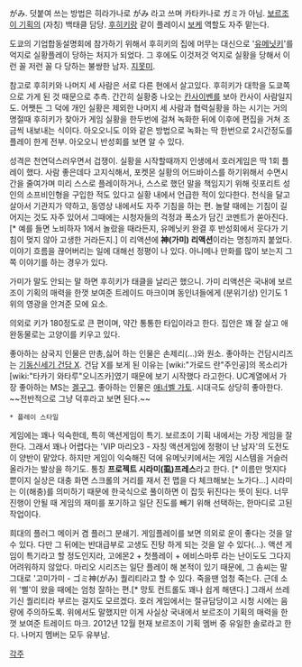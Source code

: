 がみ. 덧붙여 쓰는 방법은 히라가나로 がみ 라고 쓰며 카타카나로 ガミ가 아님. [[보르조이 기획]]의 (자칭) 백태클 담당. [[후히키]]랑 같이 플레이시 [[보케]] 역할도 자주 맡는다.

도쿄의 기업합동설명회에 참가하기 위해서 후히키의 집에 머무는 대신으로 '[[유메닛키]]'를 억지로 실황플레이 당하는 처지가 되었다. 그 후에도 이것저것 억지로 실황을 당해서 이런 꼴 저런 꼴 다 당하는 불쌍한 남자. [[지못미]].

참고로 후히키와 나머지 세 사람은 서로 다른 현에서 살고있다. 후히키가 대학을 도쿄쪽으로 가게 된 것 때문으로 추측. 간간히 실황중 나오는 [[칸사이벤]]를 보아 칸사이 사람일지도. 어쨋든 그 덕에 개인 실황은 제외한 나머지 세 사람과 협력실황을 하는 시기는 거의 명절때 후히키가 찾아가 게임 실황을 한두번에 걸쳐 녹화한 뒤에 이후에 편집을 거쳐 조금씩 내보내는 식이다. 아오오니도 이와 같은 방법으로 녹화는 딱 한번으로 2시간정도를 플레이 한게 전부. 아오오니 반성회를 보면 알 수 있다.

성격은 천연덕스러우면서 겁쟁이. 실황을 시작할때까지 인생에서 호러게임은 딱 1회 플레이 했다. 사람 좋은데다 고지식해서, 포켓몬 실황의 어드바이스를 하기위해서 수면시간을 줄여가며 미리 스스로 플레이하거나, 스스로 했던 말을 책임지기 위해 릿포리트 성인의 소프비인형을 구입한 적도 있다고 실황 내에서 언급한 적이 있다한다.
천식을 달고 살아서 기관지가 약하고, 동영상 내에서도 자주 기침을 하는 편. 놀랄 때에는 기침이 길어지는 것도 자주 있어서 그때에는 시청자들의 걱정과 폭소가 담긴 코멘트가 쏟아진다.[* 예를 들면 노비하자 1에서 놀랐을 때라든지, 유메닛키 완결 후 반성회에서 웃다가 기침이 멎지 않아 고생한 거라든지.] 이 리액션에 '''神(가미) 리액션'''이라는 명칭까지 붙었다. 이야기 흐름을 끊어버리는 일에 대해선 정평이 나 있다. 아니메나 만화를 많이 보는지 그쪽 이야기를 하는 경우가 있다.

가미가 말도 안되는 말 하면 후히키가 태클을 날리곤 했으니. 가미 리액션은 국내에 보르조이 기획의 매력을 한껏 보여준 트레이드 마크이며 동인녀들에게 (분위기상) 인기도 1위의 영광을 안겨준 모에 요소.

의외로 키가 180정도로 큰 편이며, 약간 통통한 타입이라고 한다. 집안은 꽤 잘 살고 애완동물로는 고양이를 키우고 있다.

좋아하는 삼국지 인물은 만총,싫어 하는 인물은 손제리(...)와 원소.
좋아하는 건담시리즈는 [[기동신세기 건담 X]].
건담 X를 보게 된 이유는 [wiki:"가로드 란"주인공]의 목소리가 [wiki:"타카기 와타루"오니즈카]였기 때문에 보기 시작했다 라고한다.
UC계열에서 가장 좋아하는 MS는 [[겔구그]]. 좋아하는 인물은 [[애너벨 가토]].
시대극도 상당히 좋아한다.
~~전반적으로 그냥 덕후라고 보면 된다.~~


 * 플레이 스타일
게임에는 꽤나 익숙한데, 특히 액션게임이 특기. 보르조이 기획 내에서는 가장 게임을 잘 한다. 그래서 꽤나 어렵다는 'VIP 마리오3 - 자칭 액션게임에 정평이 난 남자'의 도전도 이 양반이 맡았다. 하지만 게임이 익숙해진 덕에 유메닛키에서는 게임 시스템을 거슬러 올라가는 발상을 하기도. 통칭 '''프로젝트 시라미(虱)프레스'''라고 한다. [* 이름만 멋지다 뿐이지 실상은 대충 화면 스크롤의 거리를 재서 전 맵을 다 체크해보는 노가다...] 시라미는 이(해충)를 의미하기 때문에 한국식으로 풀이하면 이 잡듯 뒤진다는 뜻이 된다. 너무 진행이 안될 때 게임의 재미를 포기하고 일단 진도를 빼기 위해 선택하는, 한마디로 고된 작업이다.

희대의 플러그 메이커 겸 플러그 분쇄기. 게임플레이를 보면 의외로 운이 좋다는 것을 알 수 있다. 다만 그 뒤에는 반대급부로 고생도 진탕 하게 되는 것을 알 수 있다(...). 액션 게임이 특기라고 할 정도인지라,  고에몬2 + 첫플레이 + 에비스마루 라는 난이도도 그다지 어려워하지 않았다.
마리오 시리즈는 일단 플레이 해 본적이 있기 때문에, 그 솜씨는 말 그대로 '고미가미 - ゴミ神(がみ) 퀄리티라고 할 수 있다. 죽을땐 엄청 죽는다. 근데 소위 '삘'이 왔을 때에는 엄청 잘하는 편.[* 망토 컨트롤도 꽤나 쉽게 해댄다.] 그래서 쓰레기신 퀄리티라 부르는 걸지도 모르겠다. 호러 게임에서는 절규담당이고 시청 시에는 음량에 주의하도록. 위에서도 말했지만 이게 사실상 국내에서 보르조이 기획의 매력을 한껏 보여준 트레이드 마크. 2012년 12월 현재 보르조이 기획 멤버 중 유일한 솔로라고 한다. 나머지 멤버는 모두 유부남.

[[각주]]
